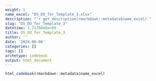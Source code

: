 ```yaml
---
weight: 1
name_excel: "D5_DU_for_Template_3.xlsx"
description: "`r get_description(rmarkdown::metadata$name_excel)`"
slug: "D5_DU_for_Template_3"
datetime: 1.7176666e+09
title: D5_DU_for_Template_3
author: ''
date: '2024-06-06'
categories: []
tags: []
archetype: codebook
output: html_document
---
```


```r
html_codebook(rmarkdown::metadata$name_excel)
```
